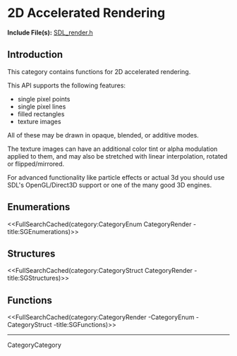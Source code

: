 <!-- #master-page:CategoryTemplate -->
<!-- #master-date:Unknown-Date -->
<!-- format wiki -->
<!-- language en -->

= 2D Accelerated Rendering =

'''Include File(s):''' [http://hg.libsdl.org/SDL/file/default/include/SDL_render.h SDL_render.h]


== Introduction ==
This category contains functions for 2D accelerated rendering.

This API supports the following features:

* single pixel points
* single pixel lines
* filled rectangles
* texture images

All of these may be drawn in opaque, blended, or additive modes.

The texture images can have an additional color tint or alpha modulation applied to them, and may also be stretched with linear interpolation, rotated or flipped/mirrored.

For advanced functionality like particle effects or actual 3d you should use SDL's OpenGL/Direct3D support or one of the many good 3D engines.

== Enumerations ==
<<FullSearchCached(category:CategoryEnum CategoryRender -title:SGEnumerations)>>

== Structures ==
<<FullSearchCached(category:CategoryStruct CategoryRender -title:SGStructures)>>

== Functions ==
<<FullSearchCached(category:CategoryRender -CategoryEnum -CategoryStruct -title:SGFunctions)>>


----
CategoryCategory
